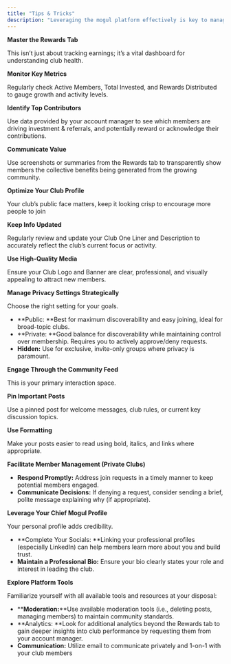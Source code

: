 ```yaml
---
title: "Tips & Tricks"
description: "Leveraging the mogul platform effectively is key to managing and growing your club efficiently. Here are some specific tips and tricks focused on features relevant to Chief Moguls: "
---
```


**Master the Rewards Tab**

This isn’t just about tracking earnings; it’s a vital dashboard for understanding club health.

**Monitor Key Metrics**

Regularly check Active Members, Total Invested, and Rewards Distributed to gauge growth and activity levels.

**Identify Top Contributors**

Use data provided by your account manager to see which members are driving investment & referrals, and potentially reward or acknowledge their contributions.

**Communicate Value**

Use screenshots or summaries from the Rewards tab to transparently show members the collective benefits being generated from the growing community.

**Optimize Your Club Profile**

Your club’s public face matters, keep it looking crisp to encourage more people to join

**Keep Info Updated**

Regularly review and update your Club One Liner and Description to accurately reflect the club’s current focus or activity.

**Use High-Quality Media**

Ensure your Club Logo and Banner are clear, professional, and visually appealing to attract new members.

**Manage Privacy Settings Strategically**

Choose the right setting for your goals.

- \*\*Public: \*\*Best for maximum discoverability and easy joining, ideal for broad-topic clubs.
- \*\*Private: \*\*Good balance for discoverability while maintaining control over membership. Requires you to actively approve/deny requests.
- **Hidden:** Use for exclusive, invite-only groups where privacy is paramount.

**Engage Through the Community Feed**

This is your primary interaction space.

**Pin Important Posts**

Use a pinned post for welcome messages, club rules, or current key discussion topics.

**Use Formatting**

Make your posts easier to read using bold, italics, and links where appropriate.

**Facilitate Member Management (Private Clubs)**

- **Respond Promptly:** Address join requests in a timely manner to keep potential members engaged.
- **Communicate Decisions:** If denying a request, consider sending a brief, polite message explaining why (if appropriate).

**Leverage Your Chief Mogul Profile**

Your personal profile adds credibility.

- \*\*Complete Your Socials: \*\*Linking your professional profiles (especially LinkedIn) can help members learn more about you and build trust.
- **Maintain a Professional Bio:** Ensure your bio clearly states your role and interest in leading the club.

**Explore Platform Tools**

Familiarize yourself with all available tools and resources at your disposal:

- \*\***Moderation:**\*\*Use available moderation tools (i.e., deleting posts, managing members) to maintain community standards.
- \*\*Analytics: \*\*Look for additional analytics beyond the Rewards tab to gain deeper insights into club performance by requesting them from your account manager.
- **Communication:** Utilize email to communicate privately and 1-on-1 with your club members